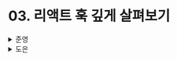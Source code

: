 # 03. 리액트 훅 깊게 살펴보기

<details>
  <summary>준영</summary>
  > **훅**

- 함수 컴포넌트가 상태를 사용하거나 클래스 컴포넌트의 생명주기 메서드를 대체하는 등 다양한 작업을 하기 위한 장치
- 클래스 컴포넌트에서만 가능했던 state, ref 등 리액트 핵심 기능을 함수에서도 사용할 수 있도록 해준다.
- 무엇보다 간결하게 작성할 수 있다.

> **함수 내부에 일반 변수를 사용할 경우, 왜 렌더링이 일어나지 않을까?**

- 리액트에서는 함수 컴포넌트의 return 혹은 클래스 컴포넌트의 render 함수를 실행하여 현재 DOM과 가상 DOM을 비교하여 변경된 부분에 대해서만 리렌더링을 한다.
- 하지만 일반 변수를 사용할 경우, 리액트에서는 업데이트를 인지하지 못하여 렌더링이 일어나지 않는다.
- 또한 함수 컴포넌트에서 일반 변수와 함께 상태 업데이트 함수를 사용하여 리렌더링을 일으키더라도 변경된 값이 렌더링되지 않는다.
  - 그 이유는 **렌더링시 함수는 새롭게 다시 실행**되기 때문에 매번 같은 값으로 초기화되어 렌더링이 일어나지 않는 것이다.

> **useState**

- 함수 컴포넌트에서 상태를 관리할 수 있게 해주는 훅
- 매번 실행되는 함수 컴포넌트 환경에서 state의 값을 유지하고 사용하기 위해 **클로저로 구현**되어 있다.
  - 따라서 **외부에 상태 값을 노출시키지 않고** 리액트 내부에서만 사용할 수 있고, 매번 다시 실행되더라도 **정확하게 이전의 값을 꺼내 사용**할 수 있다.

> **게으른 초기화 (Lazy Initialization)**

- `useState`의 인수로 특정한 값을 반환하는 함수를 넣어 사용할 수 있다.
- 오로지 state가 **처음 만들어질 때에만 사용**되고, 이후에 리렌더링이 될 때에는 실행하지 않고 기존에 실행하여 저장된 값을 가져온다.

> **언제 사용하는 것이 좋을까?**

- `useState`의 **초깃값이 복잡하거나 무거운 연산을 포함하는 경우**에 사용하는 것을 권장한다고 한다.
  - localStorage나 sessionStorage에 대한 접근
  - map, filter, find 같은 배열에 대한 접근
  - …

> **useEffect**

- 컴포넌트의 여러 값들을 활용하여 부수 효과를 만드는 훅
  - 첫 번째 파라미터: 부수 효과가 포함된 함수
  - 두 번째 파라미터: 의존성 배열

> **어떻게 의존성 배열이 변경된 것을 알고 실행될까?**

- 함수 컴포넌트는 state나 props에 **변경이 생길 때마다 매번 함수를 실행시켜 렌더링을 수행**한다.
- 의존성 배열의 **이전 값과 현재 값의 얕은 비교**, 즉, `Object.is`를 통해 수행된다.

  ✅ **파이버를 통해 변경사항을 수집**하게 되고, 이때 **의존성 배열에 포함된 값이 수정되었다면** 부수 효과를 일으킬 수 있도록 실행되는 것이 아닐까?

  ✅ 알아보니 아닌 것 같다. 두 사이에는 관계가 없는듯..? 좀더 알아봐야겠다.

> **클린업 함수**

- 함수 컴포넌트가 리렌더링되었을 때 의존성 변화가 있었다면, **함수가 정의되었을 때의 값을 기준으로 실행**되는 함수
- useEffect의 **return 값**으로 전달된다.
- 일반적으로 등록한 이벤트를 지울 때 사용

> **의존성 배열**

- 다음과 같은 배열이 들어갈 수 있다.
  - 빈 배열
    - 비교할 의존성이 없다.
    - 즉, 최초 렌더링 이후 더 이상 실행되지 않는다.
  - 아무런 값도 넣지 않음
    - 렌더링될 때마다 실행이 필요하다.
    - 즉, 매 렌더링마다 실행된다.
  - 사용자가 원하는 값을 넣은 배열
    - 의존성으로 넣어준 값들이 변경되었을 때에만 실행된다.

> **의존성 배열에 아무런 값도 넣지 않으면 컴포넌트 내부에서 함수를 실행시키는 것과 같지 않나?**

- useEffect는 클라이언트 사이드에서 실행이 보장된다.
- useEffect는 컴포넌트 **렌더링이 완료된 이후에 실행**되지만, 내부에서 실행시키는 함수는 **렌더링되는 도중에 실행**된다.
  - 따라서 렌더링을 **지연**시킬 수 있다.

> **useEffect 사용시 주의할 점**

- `eslint-disble-line-react-hooks/exhaustive-deps` 주석 피하기
  - 의존성 배열에 포함돼 있지 않은 값이 있을때 의도치 못한 버그를 발생시킬 수 있다.
- useEffect의 첫 번째 인수에 함수명을 부여하라
  - useEffect의 첫 번째 인수로 넘긴 함수의 크기가 커질 경우, 의도를 파악하기 어려울 수 있으니 함수명을 부여한다면 목적을 파악하기 수월해질 수 있다.
- 거대한 useEffect를 만들지 마라
  - 부수 효과가 커질수록 성능에 악영향을 끼친다.
    - 자바스크립트 실행 성능에 영향을 미치기 떄문
  - 최대한 작게 분리하여 만들자.
- 불필요한 외부 함수를 만들지 마라
  - 관련 함수는 내부로 가져와 작성하는 것이 훨씬 간결할 수 있다.

> **useEffect의 Callback에 비동기 함수를 넣었을때 발생할 수 있는 문제점**

- 비동기 함수의 응답 속도에 따라 결과가 이상하게 나타날 수 있다.
  - 이전 state 기반 응답이 10초, 이후 state 기반 응답이 1초 뒤에 왔다면, 이전 state 기반 응답으로 인한 결과가 나와버려 원하는 결과를 얻지 못할 수 있다.
    - 즉, `Race condition`이 발생할 수 있다.
- 따라서, useEffect 내부에서 비동기 함수를 실행하거나 즉시 실행 함수를 통해 사용하자!

> **useMemo**

- 비용이 큰 연산에 대한 결과를 저장해두고, 해당 값을 반환하는 훅
  - 첫 번째 파라미터: 값을 반환하는 함수
  - 두 번째 파라미터: 의존성 배열
- useEffect와 마찬가지로 의존성 배열이 변하지 않는 한 이미 저장되어있는 값을 반환한다.
- 값 뿐만 아니라 컴포넌트를 저장할 수도 있다.
  - 물론 `React.memo`를 사용하는 쪽이 더 좋다.

> **useCallback**

- useMemo와 비슷하지만, 인수로 넘겨받은 콜백 자체를 기억한다.
  - 즉, 특정 함수를 **재사용**한다.
- useMemo를 통해 구현이 가능하다. (실제로 그렇게 구현되어 있던 것으로 기억)

> **useRef**

- 컴포넌트가 렌더링될 때 생성되어 특정 값을 저장한다.
  - 인스턴스가 여러 개라도 각각 별개의 값을 바라본다(?)
- 반환 값인 객체 내부의 current로 값에 접근 혹은 변경이 가능하다.
- useRef는 값이 변하더라도 **렌더링을 발생시키지 않는다.**
- 보통 DOM에 접근하기 위해 사용한다.

> **Context**

- 특정 데이터를 자식에서도 사용하기 위해선 props로 데이터를 전달하는 것이 일반적이다.
- 하지만 이러한 컴포넌트간 거리가 멀어질 경우, 코드는 복잡해진다.
  - 조상 ~ 자식까지 계속해서 props를 통해 데이터를 전달해야 하는데, 이를 `props drilling` 이라고 한다.
  - 따라서 중간에 해당 데이터를 사용하지 않는 컴포넌트도 drilling을 위해 props로 데이터를 갖고 있어야 하므로 매우 비효율 적이다.
- 이를 해결하기 위해 등장한 개념이 `Context`이다.

> **useContext**

- Context와 해당 Context를 함수 컴포넌트에서 사용할 수 있게 해주는 훅
- 가까운 Provider에 존재하는 값을 가져온다.
  - 만약 정의된 Provider가 없다면 undefined가 반환되며 이를 미리 걸러낼 수 있도록 별도의 함수로 감싸 사용하는 것이 좋다.

> **useContext 사용시 주의할 점**

- useContext를 사용한 순간부터 **Provider와의 의존성**이 생긴다.
  - 즉, **재활용하기 어려워질 수 있다.**
  - 따라서, Context가 미치는 범위를 필요한 환경 내에서 **최대한 좁게** 만들어야 한다.
- Context가 상태 관리 라이브러리는 아니다.
  - 따라서 별다른 렌더링 최적화를 해주지 않기 때문에, 이를 위한 별도의 처리가 필요하다.
  - 부모 컴포넌트가 렌더링되었을 때 자식 컴포넌트의 리렌더링 또한 일어나기 때문에, `React.memo`를 사용하는 등의 최적화 장치가 필요하다.

> **useReducer**

- useState와 마찬가지로 상태를 정의하는 훅
  - `action`을 통해 상태 변화를 일으키는 타입들을 정의
  - `reducer`를 통해 어떤 `action`이 상태를 어떻게 업데이트할 지를 정의
  - 따라서, `dispatcher`를 통해 `action`을 `reducer`에 전달하면 상태가 업데이트
- 상태 업데이트를 `dispatcher`로 제한할 수 있기 때문에 **상태 변경 시나리오가 특정되는 경우** 사용하면 좋다.

> **forwardRef**

- `ref`를 전달하는데 있어 일관성을 제공하기 위해 탄생
- `ref`를 전달 받는 요소임을 확실하게 예측할 수 있다.

> **useImperativeHandle**

- 넘겨 받은 `ref`에 **동작을 추가**할 수 있는 훅

  - 원래 ref는 `{ current: <HTMLElement> }`와 같은 형태지만, 해당 훅을 통해 추가적인 동작을 정의할 수 있다.

    ```jsx
    useImperativeHandle(
      ref,
      () => ({
        alert: () => alert(props.value),
      }),
      [props.value],
    );

    /* ... */

    inputRef.current.alert(); // 추가한 동작을 사용할 수 있다.
    ```

> **useLayoutEffect**

- 함수 시그니처는 useEffect와 동일하나, 모든 DOM의 변경 후에 동기적으로 발생하는 훅
  - 여기서 말하는 DOM 변경이란, 브라우저에 실제 반영되는 렌더링이 아닌 **리액트의 렌더링**이다.
  - 실행 순서는 아래와 같다.
    1. 리액트가 DOM을 업데이트
    2. **useLayoutEffect 실행**
    3. 브라우저에 변경 사항을 반영
    4. **useEffect 실행**
- 따라서, DOM은 계산되었지만, **화면에 반영하기 전 수행하고 싶은 작업이 있을 때** 사용하면 자연스러운 사용자 경험을 제공할 수 있다.
  - DOM 요소를 기반으로 한 애니메이션
  - 스크롤 위치 제어
  - …

> **useDebugValue**

- 디버깅하고 싶은 정보를 해당 훅에 사용하여 리액트 개발자 도구에서 확인할 수 있다.
  - 사용자 정의 훅 내부의 내용에 대한 정보를 담아 확인할 수 있다.
  - 오직 다른 훅의 내부에 사용 가능하다.

> **훅의 규칙**

- 아래 규칙을 만족해야만 컴포넌트가 렌더링될 때마다 **항상 동일한 순서로 훅이 호출**되는 것을 보장할 수 있다.
  - **최상위에서만 훅을 호출해야 한다.**
  - **반복문이나 조건문, 중첩된 함수 내에서 훅을 실행할 수 없다.**
- 훅들은 리액트 어딘가에 있는 `index`와 같은 **키를 기반으로 구현되어 순서에 아주 큰 영향**을 받는다.
  - 파이버에서는 `next`라는 속성을 통해 다음에 처리될 훅을 순서에 따라 **링크드 리스트 형태로 저장**한다.
    - 순서에 의존하여 `state`나 `effect`의 **결과에 대한 값을 저장**하고, 이를 통해 이**전 값과 비교와 실행**이 가능하다.
- 따라서 순서가 보장되지 않는다면 에러를 일으킨다.
- 조건문이 필요할 경우, 훅 내부에서 수행하자!

> **사용자 정의 훅**

- 서로 다른 컴포넌트 내부에서 같은 **로직을 공유하고자 할 때** 주로 사용한다.
- 리액트 훅을 사용하기 때문에 리액트에서만 사용이 가능하며 규칙을 따라야 한다.

> **고차 컴포넌트**

- **컴포넌트 자체의 로직을 재사용**하기 위한 방법이다.
- 고차 함수의 일종으로, 자바스크립트의 일급 객체, 함수의 특징을 이용하여 리액트가 아니더라도 쓰일 수 있다.

> **React.memo**

- `props` **변화가 없음에도 발생하는 컴포넌트의 렌더링을 방지**하기 위해 만들어진 리액트의 고차 컴포넌트
- `props`가 같다면 메모이제이션된 컴포넌트를 반환한다.
- `useMemo`를 사용할 수도 있지만, 할당식을 사용해야 하기도 하고, 보다 목적과 용도가 뚜렷한 `memo`를 사용하자.

> **사용자 정의 훅이 필요한 경우**

- 공통 로직을 따로 분리할 때 사용하는 것이 좋다.
- 렌더링에는 영향을 미치지 못하기 때문에 사용이 제한적이며, 따라서 컴포넌트 내부에 미치는 영향을 최소화하여 개발자가 원하는 방향으로 사용할 수 있다.

✅ 렌더링 자체는 컴포넌트 함수 실행으로 이루어진다.
따라서 단순히 복잡한 로직을 선언형으로 만들어 값을 제공하는 용도로만 사용되어 컴포넌트 안에서 개발자가 자유롭게 다룰 수 있어 이렇게 설명한 것 같다.

> **고차 컴포넌트를 사용해야 하는 경우**

- 렌더링의 결과물에도 영향을 미치는 공통 로직이라면 고차 컴포넌트를 사용하는 것이 좋다.

✅ 하나의 컴포넌트 내에서 특정 상황에 따라 보여주는 결과물이 다르다면, 고차 컴포넌트를 활용하여 렌더링을 하는 것이 좋다라고 설명하는 것 같다.
사용자 정의 훅만으로는 이를 표현하기에는 어렵기 때문이다.

</details><details>
  <summary>도은</summary>
  ## 3.1 리액트의 모든 훅 파헤치기

- 함수 컴포넌트에서 가장 중요한 개념은 훅

### 3.1.1 useState

- 함수 컴포넌트 내부에서 상태를 정의
- 이 상태를 관리할 수 있게 해주는 훅

**_useState 구현 살펴보기_**

- useState의 인수로는 **사용할 state의 초깃값**
- 아무런 값을 넘겨주지 않으면 초기값은 `undefined`
- 상태가 아닌 변수를 사용해 상태값을 관리한다면?
  - 리액트 렌더링은
    - 함수 컴포넌트의 return과 클래스 컴포넌트의 render 함수를 실행한 다음
    - 이 실행 결과를 이전 리액트 트리와 비교해 리렌더링이 필요한 부분만 업데이트해 이뤄진다
  - 변수를 사용하는 건 위 리렌더링을 발생시키기 위한 조건을 충족 X

```tsx
function Component() {
  const [, triggerRender] = useState()
  let state = 'hello'

  const handleButtonClick = () => {
    state = 'hi'
    triggerRender()
  }

  return ...
}
```

- 리액트 렌더링은 함수 컴포넌트에서 반환된 결과물인 return의 값을 비교해 실행되기 때문이다.
  - 즉, 매번 렌더링이 발생될 때마다 함수는 다시 새롭게 실행되고
  - 새롭게 실행되는 함수에서 state는 매번 hello로 초기화되므로
  - 아무리 state를 변경해도 다시 hello로 초기화
- 함수 컴포넌트는 매번 함수를 실행해 렌더링이 일어나고
  - 함수 내부의 값은 함수가 실행될 때마다 다시 초기화
  - **그렇다면 useState 훅의 결괏값은 어떻게 함수가 실행되어도 그 값을 유지하는 것?**

```tsx
const [value, setValue] = useState(0);
setValue(1);
console.log(value); // 0
```

- setValue로 값을 변경했음에도
  - 훅 내부의 setState를 호출하더라도
  - 변경된 새로운 값을 반환하지는 못한 것
  - 그럼 **state를 함수로 바꿔서** state의 값을 호출할 때마다 현재 state를 반환하게 하면 된다.

```tsx
const [value, setValue] = useState(0);
setValue(1);
console.log(value()); // 1
```

- state는 상수처럼 사용하기 때문에 함수처럼 사용하는 것은 동떨어져 있다..
- **⭐️ 리액트에서는 클로저를 이용**
  - useState 내부에 선언된 함수 setState가 함수의 실행이 종료된 이후에도
  - 지역변수인 state를 계속 참조할 수 있다는 것을 의미
  - 클로저를 사용함으로써
    - 해당 값을 노출 X → 오직 리액트에서만 쓸 수 있고
    - 함수 컴포넌트가 매번 실행되더라도 useState에서 이전의 값을 정확하게 꺼내 쓸 수 있게 되는 것

**_게으른 초기화_**

- useState의 초기값을 선언하기 위해 원시값을 넣는 경우가 대부분
- useState의 인수로 특정한 값을 넘기는 **함수를 인자로 넣는 것**도 가능
- ⭐️ 함수를 인자로 넘기는 것을 **게으른 초기화(lazy initialization)**라고 한다.

```tsx
// 일반적인 useState 사용
const [count, setCount] = useState(Number.parseInt(window.localStorage.getItem(cacheKey)));

// 게으른 초기화
const [count, setCount] = useState(() => Number.parseInt(window.localStorage.getItem(cacheKey)));
```

- ⭐️ 리액트 공식문서에서 게으른 초기화는 이럴 때..
  - 초기값이 복잡하거나
  - 무거운 연산을 포함하고 있을 때
- ⭐️ 게으른 초기화 함수는 오로지 state가 **처음 만들어질 때만 사용**된다.
  - **리렌더링이 발생하면 이 함수의 실행은 무시**
- 리액트에서 렌더링이 실행될 때마다
  - 함수 컴포넌트의 함수가 다시 실행
  - 즉, 함수 컴포넌트의 useState의 값도 재실행
  - 클로저를 통해 값을 가져오는 것
  - useState의 인수로 많은 비용을 요구하는 작업이 들어가 있다면
  - 계속해서 실행될 위험

### 3.1.2 useEffect

- useEffect.. 꽤나 까다로운 자슥
- ⭐️ useEffect의 정의
  - 애플리케이션 내 컴포넌트들의 여러 값들을 활용해 동기적으로 부수 효과를 만드는 매커니즘

**_useEffect란?_**

- 첫 번째 인수로, 실행할 부수 효과가 포함된 함수
- 두 번째 인수로, 의존성 배열
  - 의존성 배열이 변경될 때마다 useEffect의 첫 번째 인수인 콜백을 실행한다

**`🤔 useEffect는 의존성 배열이 변경된 것을 어떻게 알고 실행될까?`**

- 기억! 함수 컴포넌트는 매번 함수를 실행해 렌더링을 수행
- proxy나 바인딩, 옵저버 같은 기능으로 값의 변화를 관찰하는 것 X
- 렌더링할 때마다 의존성에 있는 값을 보면서
  - 이 의존성의 값이 이전과 다른 게 하나라도 있으면
  - 부수효과를 실행하는 평범한 함수

**_클린업 함수의 목적_**

- **클린업 함수**라 불리는 **useEffect 내에서 반환되는 함수**는 정확히 무엇?
- ⭐️ 특정 이벤트의 핸들러가 무한히 추가되는 것을 방지
- ⭐️⭐️ 언마운트 개념과는 차이가 있다.
  - 언마운트는 컴포넌트가 DOM에서 사라진다는 것의 의미하는 클래스 컴포넌트의 용어
  - 클린업 함수는 언마운트라기보다
    - 함수 컴포넌트가 리렌더링 되었을 때
    - 의존성 변화가 있었을 당시 이전의 값을 기준으로 실행되는
    - 말 그대로 이전 상태를 청소해 주는 개념

**_의존성 배열_**

- 의존성 배열 인수 자리를 없이 useEffect를 쓴다면 렌더링될 때마다 useEffect가 실행
  - 🤔 그럼 useEffect 없이 사용하는 것과 똑같이 동작하는 거 아닌가?
    - ⭐️ **useEffect는 클라이언트 사이드에서 실행되는 것을 보장**
    - ⭐️ **useEffect는 렌더링이 완료된 이후에 실행된다.**
      - 반면 함수 중간에 쓰는 건 렌더링되는 도중에 실행된다.
      - 따라서 서버 사이드에서도 실행된다.
      - 즉, 함수 컴포넌트의 반환을 지연시키는 행위
      - 즉, 무거운 작업일 경우 렌더링을 방해 → 성능에 악영향

**_useEffet를 사용할 때 주의할 점_**

1. **eslint-disable-lint react-hooks/exhausive-deps 주석은 최대한 자제하라**
   - useEffect 인수 내부에서 사용하는 값 중 의존성 배열에 포함되어 있지 않는 값이 있을 때 경고 발생
   - 보통 빈 배열 전달 === 마운트하는 시점에만 무언가를 하고 싶다
   - 이는 클래스 컴포넌트의 생명주기 메서드인 componentDidMount에 기반한 접근법
   - useEffect는 전달한 값의 변경에 의해 실행되어야 하는 훅
   - 부수효과가 실제로 **관찰해서 실행되어야 하는 값과는 별개로 작동한다**는 것을 의미
   - ⭐️ 정말 의존성으로 `[]` 이 필요하다면
     - 최초에 함수 컴포넌트가 마운트 되었을 시점에만 콜백 함수 실행이 필요한지를 다시 한번 체크
2. **useEffect의 첫 번째 인수에 함수명을 부여하라**

   - useEffect의 첫 번째 인수로 익명 함수를 보통 넘기는데
   - useEffect의 수가 적거나 복잡성이 낮다면 노상관
   - useEffect의 코드가 복잡하고 많아질수록 무슨 일을 하는 useEffect 코드인지 파악하기 어려움
   - 이럴 때 이름을 붙여보자

   ```tsx
   useEffect(
     const logActiveUser = () => {
       logging(user.id)
     }, [user.id]
   )
   ```

**`🤔 왜 useEffect의 콜백 인수로 비동기 함수를 바로 넣을 수 없을까?`**

- useEffect 내부에서 state를 결과에 따라 업데이트하는 로직이 있다고 가정
- useEffect의 인수로 비동기 함수가 사용 가능하다면
  - 비동기 함수의 응답 속도에 따라 결과가 이상하게 나타날 수 있다.
- ⭐️ **useEffect의 경쟁 상태 (race condition)**
- 즉, 비동기 useEffect는 state의 경쟁 상태를 야기할 수 있고
- cleanup 함수의 실행 순서도 보장할 수 없기 때문에 개발자의 편의를 위해 인수로 받지 않는 것

### 3.1.3 useMemo

- 비용이 큰 연산에 대한 **결과를 저장**해 두고, 이 저장된 값을 반환하는 훅
- 첫 번째 인수로, 어떠한 값을 반환하는 생성함수
- 두 번째 인수로, 해당 함수가 의존하는 값의 배열을 전달
- 단순히 값뿐만 아니라 **컴포넌트도 가능**
  ```tsx
  const MemoizedComponent = useMemo(() => ((<ExpensiveComponent value={value} />), [value]));
  ```
- useMemo를 사용하면, 무거운 연산을 다시 수행하는 것을 막을 수 있다
- 어떠한 값을 **계산할 때 해당 값을 연산하는 데 많은 비용**이 든다면 사용해 봄 직

### 3.1.4 useCallback

- 인수로 넘겨받은 콜백 자체를 기억
- 즉, 특정 함수를 새로 만들지 않고 다시 재사용한다는 의미

다음은 memo를 사용함에도 전체 자식 컴포넌트가 리렌더링되는 예제이다.

```tsx
const ChildComponent = memo((props) => {
  const { name, value, onChange } = props

  // 렌더링이 수행되는지 확인하기 위한 용도
  useEffect(() => {
    console.log('rendering', name)
  })

  return (
    <>
	    <h1>
	      {name} {value ? '켜짐' : '꺼짐'}
	    </h1>
	    <buton onClick={onChange}>toggle</button>
    </>
  )
})

function App() {
  const [status1, setStatus1] = useState(false)
  const [status2, setStatus2] = useState(false)

  const toggle1 = () => {
	  setStatus1(!status1)
  }

  const toggle2 = () => {
    setStatus2(!status2)
  }

  return (
	  <>
	    <ChildComponent name="1" value={status1} onChange={toggle1} />
	    <ChildComponent name="2" value={status2} onChange={toggle2} />
	  </>
  )
}
```

- memo를 사용했지만 App의 자식 컴포넌트 전체가 렌더링되고 있다.
- ⭐️ 이유!!
  - 렌더링되고, 그때마다 매번 onChange 함수가 재생성되고 있어서
- 따라서, 함수의 메모이제이션을 위해 useCallback 사용

### 3.1.5 useRef

- useState와 동일하게
- 컴포넌트 내부에서 렌더링이 일어나도 변경 가능한 상태값을 저장한다는 공통점
- ⭐️ useState와는 구별되는 차이점?
  - useRef는 반환값인 객체 내부에 있는 `current`로 값에 접근 또는 변경할 수 있다.
  - useRef는 **그 값이 변하더라도 렌더링을 발생 X**
- 🤔 useRef는 왜 필요한걸까?

  - 렌더링에 영향을 미치지 않는다면, 그냥 함수 외부에 선언해서 관리하는 것도 동일한 기능?

  ```tsx
  let value = 0;

  function Component() {
    const handleClick = () => {
      value += 1;
    };
  }
  ```

  결론부터.. 위 방식은 몇 가지 단점 존재

  - 컴포넌트가 실행되어 렌더링되지 않았음에도 value라는 값이 기본적으로 존재
  - 이는 메모리에 불필요한 값을 갖게 하는 악영향
  - 만약!!! Component, 즉 컴포넌트가 여러 번 생성된다면
    - 각 컴포넌트에서 가리키는 값이 모두 value로 동일하다
    - 컴포넌트가 초기화되는 지점이 다르더라도
    - 컴포넌트 인스턴스 하나당 하나의 값을 가질 수가 없다.
  - useRef는 언급한 문제를 모두 극복할 수 있는 리액트식 접근
  - **⭐️ 컴포넌트가 렌더링될 때만 생성 & 인스턴스가 여러 개라도 각각 별개의 값을 바라본다.**

- useRef의 대표적인 예: DOM에 접근하고 싶을 때

  ```tsx
  function RefComponent() {
    const inputRef = useRef();

    // 이때는 미처 렌더링이 실행되기 전(반환되기 전)이므로 undefined를 반환
    console.log(inputRef.current); // undefined

    useEffect(() => {
      console.log(inputRef.current); // <input type="text"></input>
    }, [inputRef]);

    return <input ref={inputRef} type="text" />;
  }
  ```

### 3.1.6 useContext

**_Context란?_**

- 리액트 애플리케이션은 기본적으로 부모 컴포넌트와 자식 컴포넌트로 이뤄진 트리 구조
- 부모가 가지고 있는 데이터를 자식에서도 사용하고 싶다면 props로 데이터를 넘겨주는 것이 일반적
  - props drilling 조심!
- props 내려주기는 데이터를 제공하는 쪽이나 사용하는 쪽 모두에게 불편
- 이러한 불편함을 극복하기 위해 등장한 것이 Context

**_Context를 함수 컴포넌트에서 사용할 수 있게 해주는 useContext 훅_**

- useContext를 사용하면 상위 컴포넌트 어딘가에서 선언된 `<Context.Provider />` 에서 제공한 값을 사용 가능
- 만약 여러 개의 Provider가 있다면 가장 가까운 Provider의 값을 가져오게 된다.

**_useContext를 사용할 때 주의할 점_**

- useContext가 선언되어 있다 === Provider에 의존성을 가지고 있는 것
  - 즉, 아무데서나 재활용하기에는 어려운 컴포넌트가 된다.
  - 상위에 Provider가 없으면 의도대로 동작하지 않을 수 있기 때문
  - 이러한 상황을 방지하려면
    - useContext를 사용하는 컴포넌트를 최대한 작게 하거나
    - 혹은 재사용되지 않을 만한 컴포넌트에서 사용
- ⭐️ useContext는 상태 관리를 위한 API가 아니다.
  - 상태를 주입해 주는 API
  - 상태 관리 라이브러리가 되기 위해서는 최소한 다음 2가지 조건에 만족
    1. 어떠한 상태를 기반으로 다른 상태를 만들어 낼 수 있어야 한다.
    2. 필요에 따라 이러한 상태 변화를 최적화할 수 있어야 한다.
  - 컨텍스트는 둘 다 못한다.

### 3.1.8 useImperativeHandle

- 자주 볼 수는 없지만 일부 사용 사례에서 유용하게 활용 가능
- 이 훅을 이해하기 위해서는 forwardRef에 대해 알아야 한다.

**_forwardRef 살펴보기_**

- ref는 useRef에서 반환한 객체
- 리액트 컴포넌트의 props인 ref에 넣어 HTMLElement에 접근하는 용도로 흔히 사용
- key와 마찬가지로 ref도 리액트에서 컴포넌트의 props로 사용할 수 있는 예약어
- ref를 상위 컴포넌트에서 하위 컴포넌트로 전달하고 싶다면?
  - 상위 컴포넌트에서는 접근하고 싶은 ref가 있지만
  - 이를 직접 props로 넣어 사용할 수 없을 때는 어떻게 해야 할까?
- ref는 props로 사용할 수 없다는 경고문
  - 대신 다른 props명을 통해 ref를 전달하는 것은 가능
- ⭐️ forwardRef가 탄생한 배경
  - ref를 전달하는 데 있어서 일관성을 제공하기 위해
  - 어떤 props명으로 전달할지 모르고
  - 이에 대한 완전한 네이밍의 자유가 주어진 props보다는
  - forwardRef를 사용하면 좀 더 확실하게 ref를 전달할 것임을 예측 가능
  - 또 사용하는 쪽에서도 확실히 안정적으로 받아서 사용 가능

```tsx
const ChildComponent = forwardRef((props, ref) => {
  useEffect(() => {
    console.log(ref);
  }, [ref]);

  return <div>Hello</div>;
});

const ParentComponent = () => {
  const inputRef = useRef();

  return (
    <>
      <input ref={inputRef} />
      <ChildComponent ref={inputRef} />
    </>
  );
};
```

**_useImperativeHandle이란?_**

- 부모에게서 넘겨받은 ref를 원하는대로 수정할 수 있는 훅

```tsx
const Input = forwardRef((props, ref) => {
  // useImperativeHandle을 사용하면 ref의 동작을 추가로 정의할 수 있다.
  useImperativeHandle(
    ref,
    () => ({
      alert: () => alert(props.value),
    }),
    [props.value],
  );

  return <input ref={ref} {...props} />;
});

const App = () => {
  // input에 사용할 ref
  const inputRefv = useRef();
  // input의 value
  const [text, setText] = useState('');

  const handleClick = () => {
    // inputRef에 추가한 alert라는 동작을 사용할 수 있다.
    inputRef.current.alert();
  };

  const handleChange = (e) => {
    setText(e.target.value);
  };

  return (
    <>
      <Input ref={inputRef} value={text} onChange={handleChange} />
      <button onClick={handleClick}>Focus</button>
    </>
  );
};
```

- 부모 컴포넌트에서 노출되는 값을 원하는대로 바꿀 수 있다
- useImperativeHandle을 사용하면 ref의 값에 원하는 값이나 액션을 정의 가능

### 3.1.9 useLayoutEffect

- ⭐️ 공식문서에서는..
  - 이 함수의 시그니처는 useEffect와 동일하나, 모든 DOM의 ㅂ녀경 후에 동기적으로 발생한다.
  - 시그니처가 동일하다 === 사용 방법이 동일하다
- **⭐️ 모든 DOM의 변경 후에 useLayoutEffect의 콜백 함수 실행이 동기적으로 발생**
- 실행순서
  1. 리액트가 DOM을 업데이트
  2. useLayoutEffect를 실행
  3. 브라우저에 변경 사항을 반영
  4. useEffect를 실행
- **⭐️ useLayoutEffect가 useEffect보다는 먼저 실행**
- **useLayoutEffect는 브라우저에 변경 사항이 반영되기 전에 실행**
- 반면 useEffect는 브라우저에 변경 사항이 반영된 이후에 실행
- ⭐️ 동기적이라는 것은
  - 리액트는 useLayoutEffect의 실행이 종료될 때까지 기다린 다음에 화면을 그린다.
  - 즉, 리액트 컴포넌트는 useLayoutEffect가 완료될 때까지 기다림
  - 그래서 컴포넌트가 잠시동안 일시 중지되는 것과 같은 일이 발생하기도
- 🤔 useLayoutEffect를 언제 사용?
  - **DOM은 계산되었지만, 이것이 화면에 반영되기 전에 하고 싶은 작업이 있을 때**
  - 반드시 필요할 때만 사용하는 것이 좋다.

### 3.1.11 훅의 규칙

- 리액트에서 제공하는 훅은 사용하는 데 몇 가지 규칙 존재
  1. 최상위에서만 훅을 호출해야 한다.
     - 반복문이나, 조건문, 중첩된 함수 내에서 훅 실행 X
     - 이 규칙을 따라야만 컴포넌트가 렌더링될 때마다 항상 동일한 순서로 훅 호출 보장 가능
  2. 훅을 호출할 수 있는 것은 리액트 함수 컴포넌트 혹은 사용자 정의 훅 딱 2가지 경우
     - 일반 자바스크립트 함수에서는 훅 사용 X

</details>

